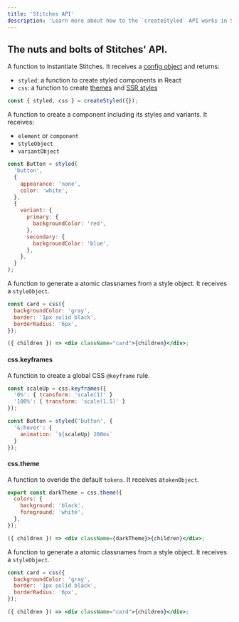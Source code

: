 ```yaml
---
title: 'Stitches API'
description: 'Learn more about how to the `createStyled` API works in Stitches.'
---
```


## The nuts and bolts of Stitches' API.

A function to instantiate Stitches. It receives a [config object](/docs/configuration) and returns:

- `styled`: a function to create styled components in React
- `css`: a function to create [themes](/docs/theme) and [SSR styles](/docs/server-side-rendering)

```jsx
const { styled, css } = createStyled({});
```



A function to create a component including its styles and variants. It receives:

- `element` or `component`
- `styleObject`
- `variantObject`

```jsx
const Button = styled(
  'button',
  {
    appearance: 'none',
    color: 'white',
  },
  {
    variant: {
      primary: {
        backgroundColor: 'red',
      },
      secondary: {
        backgroundColor: 'blue',
      },
    },
  }
);
```






A function to generate a atomic classnames from a style object. It receives a `styleObject`.

```jsx
const card = css({
  backgroundColor: 'gray',
  border: '1px solid black',
  borderRadius: '6px',
});

({ children }) => <div className="card">{children}</div>;
```

#### css.keyframes

A function to create a global CSS `@keyframe` rule.

```jsx
const scaleUp = css.keyframes({
  '0%': { transform: 'scale(1)' }
  '100%': { transform: 'scale(1.5)' }
});

const Button = styled('button', {
  '&:hover': {
    animation: `${scaleUp} 200ms`
  }
});
```

#### css.theme

A function to overide the default `tokens`. It receives a`tokenObject`.

```jsx
export const darkTheme = css.theme({
  colors: {
    background: 'black',
    foreground: 'white',
  },
});

({ children }) => <div className={darkTheme}>{children}</div>;
```



A function to generate a atomic classnames from a style object. It receives a `styleObject`.

```jsx
const card = css({
  backgroundColor: 'gray',
  border: '1px solid black',
  borderRadius: '6px',
});

({ children }) => <div className="card">{children}</div>;
```
